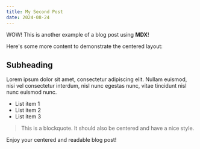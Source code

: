 ```yaml
---
title: My Second Post
date: 2024-08-24
---
```


WOW! This is another example of a blog post using **MDX**!

Here's some more content to demonstrate the centered layout:

## Subheading

Lorem ipsum dolor sit amet, consectetur adipiscing elit. Nullam euismod, nisi vel consectetur interdum, nisl nunc egestas nunc, vitae tincidunt nisl nunc euismod nunc.

- List item 1
- List item 2
- List item 3

> This is a blockquote. It should also be centered and have a nice style.

Enjoy your centered and readable blog post!